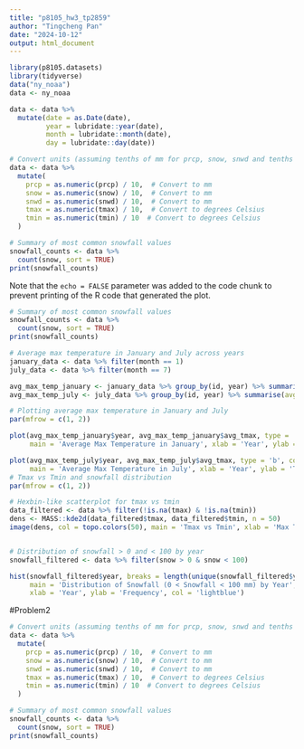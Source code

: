 ```yaml
---
title: "p8105_hw3_tp2859"
author: "Tingcheng Pan"
date: "2024-10-12"
output: html_document
---
```


```r
library(p8105.datasets)
library(tidyverse)
data("ny_noaa")
data <- ny_noaa
```

```r
data <- data %>%
  mutate(date = as.Date(date),
         year = lubridate::year(date),
         month = lubridate::month(date),
         day = lubridate::day(date))
```

```r
# Convert units (assuming tenths of mm for prcp, snow, snwd and tenths of degrees for tmax, tmin)
data <- data %>%
  mutate(
    prcp = as.numeric(prcp) / 10,  # Convert to mm
    snow = as.numeric(snow) / 10,  # Convert to mm
    snwd = as.numeric(snwd) / 10,  # Convert to mm
    tmax = as.numeric(tmax) / 10,  # Convert to degrees Celsius
    tmin = as.numeric(tmin) / 10  # Convert to degrees Celsius
  )

# Summary of most common snowfall values
snowfall_counts <- data %>% 
  count(snow, sort = TRUE)
print(snowfall_counts)
```

Note that the `echo = FALSE` parameter was added to the code chunk to prevent printing of the R code that generated the plot.

```r
# Summary of most common snowfall values
snowfall_counts <- data %>% 
  count(snow, sort = TRUE)
print(snowfall_counts)

# Average max temperature in January and July across years
january_data <- data %>% filter(month == 1)
july_data <- data %>% filter(month == 7)

avg_max_temp_january <- january_data %>% group_by(id, year) %>% summarise(avg_tmax = mean(tmax, na.rm = TRUE), .groups = 'drop')
avg_max_temp_july <- july_data %>% group_by(id, year) %>% summarise(avg_tmax = mean(tmax, na.rm = TRUE), .groups = 'drop')

```


```r
# Plotting average max temperature in January and July
par(mfrow = c(1, 2))

plot(avg_max_temp_january$year, avg_max_temp_january$avg_tmax, type = 'b', col = 'blue',
     main = 'Average Max Temperature in January', xlab = 'Year', ylab = 'Temperature (°C)')

plot(avg_max_temp_july$year, avg_max_temp_july$avg_tmax, type = 'b', col = 'red',
     main = 'Average Max Temperature in July', xlab = 'Year', ylab = 'Temperature (°C)')
# Tmax vs Tmin and snowfall distribution
par(mfrow = c(1, 2))

# Hexbin-like scatterplot for tmax vs tmin
data_filtered <- data %>% filter(!is.na(tmax) & !is.na(tmin))
dens <- MASS::kde2d(data_filtered$tmax, data_filtered$tmin, n = 50)
image(dens, col = topo.colors(50), main = 'Tmax vs Tmin', xlab = 'Max Temperature (°C)', ylab = 'Min Temperature (°C)')


# Distribution of snowfall > 0 and < 100 by year
snowfall_filtered <- data %>% filter(snow > 0 & snow < 100)

hist(snowfall_filtered$year, breaks = length(unique(snowfall_filtered$year)),
     main = 'Distribution of Snowfall (0 < Snowfall < 100 mm) by Year',
     xlab = 'Year', ylab = 'Frequency', col = 'lightblue')
```
#Problem2
```r
# Convert units (assuming tenths of mm for prcp, snow, snwd and tenths of degrees for tmax, tmin)
data <- data %>%
  mutate(
    prcp = as.numeric(prcp) / 10,  # Convert to mm
    snow = as.numeric(snow) / 10,  # Convert to mm
    snwd = as.numeric(snwd) / 10,  # Convert to mm
    tmax = as.numeric(tmax) / 10,  # Convert to degrees Celsius
    tmin = as.numeric(tmin) / 10  # Convert to degrees Celsius
  )

# Summary of most common snowfall values
snowfall_counts <- data %>% 
  count(snow, sort = TRUE)
print(snowfall_counts)
```